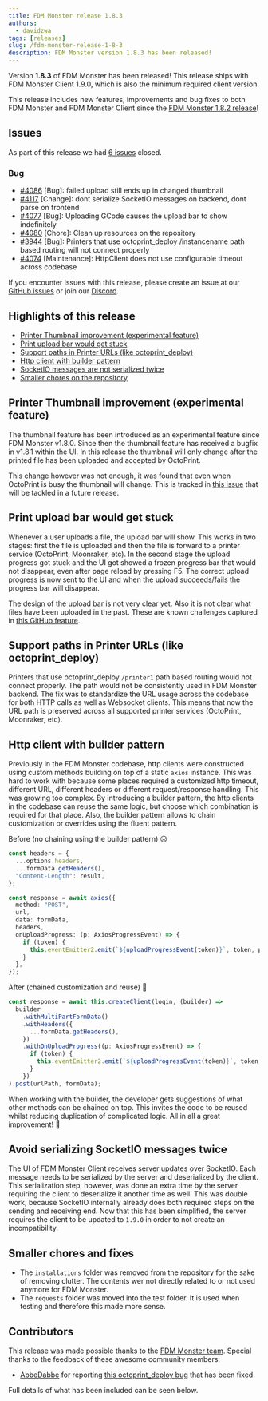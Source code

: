 ```yaml
---
title: FDM Monster release 1.8.3
authors:
  - davidzwa
tags: [releases]
slug: /fdm-monster-release-1-8-3
description: FDM Monster version 1.8.3 has been released!
---
```


Version **1.8.3** of FDM Monster has been released! This release ships with FDM Monster Client 1.9.0, which is also the minimum required client version.

This release includes new features, improvements and bug fixes to both FDM Monster and FDM Monster Client since the [FDM Monster 1.8.2 release](../01-03%20FDM%20Monster%20release%201.8.2/index.mdx)!

## Issues

As part of this release we had [6 issues](https://github.com/fdm-monster/fdm-monster/milestone/28?closed=1) closed.

### Bug

- [#4086](https://github.com/fdm-monster/fdm-monster/issues/4086) [Bug]: failed upload still ends up in changed thumbnail
- [#4117](https://github.com/fdm-monster/fdm-monster/issues/4117) [Change]: dont serialize SocketIO messages on backend, dont parse on frontend
- [#4077](https://github.com/fdm-monster/fdm-monster/issues/4077) [Bug]: Uploading GCode causes the upload bar to show indefinitely
- [#4080](https://github.com/fdm-monster/fdm-monster/issues/4080) [Chore]: Clean up resources on the repository
- [#3944](https://github.com/fdm-monster/fdm-monster/issues/3944) [Bug]: Printers that use octoprint_deploy /instancename path based routing will not connect properly
- [#4074](https://github.com/fdm-monster/fdm-monster/issues/4074) [Maintenance]: HttpClient does not use configurable timeout across codebase

If you encounter issues with this release, please create an issue at our [GitHub issues](https://github.com/fdm-monster/fdm-monster/issues) or join our [Discord](https://discord.gg/mwA8uP8CMc).

<!-- truncate -->

## Highlights of this release

- [Printer Thumbnail improvement (experimental feature)](#printer-thumbnail-improvement-experimental-feature)
- [Print upload bar would get stuck](#print-upload-bar-would-get-stuck)
- [Support paths in Printer URLs (like octoprint_deploy)](#support-paths-in-printer-urls-like-octoprint_deploy)
- [Http client with builder pattern](#http-client-with-builder-pattern)
- [SocketIO messages are not serialized twice](#avoid-serializing-socketio-messages-twice)
- [Smaller chores on the repository](#smaller-chores-and-fixes)

## Printer Thumbnail improvement (experimental feature)

The thumbnail feature has been introduced as an experimental feature since FDM Monster v1.8.0. Since then the thumbnail feature has received a bugfix in v1.8.1 within the UI. In this release the thumbnail will only change after the printed file has been uploaded and accepted by OctoPrint.

This change however was not enough, it was found that even when OctoPrint is busy the thumbnail will change. This is tracked in [this issue](https://github.com/fdm-monster/fdm-monster/issues/4138) that will be tackled in a future release.

## Print upload bar would get stuck

Whenever a user uploads a file, the upload bar will show. This works in two stages: first the file is uploaded and then the file is forward to a printer service (OctoPrint, Moonraker, etc). In the second stage the upload progress got stuck and the UI got showed a frozen progress bar that would not disappear, even after page reload by pressing F5. The correct upload progress is now sent to the UI and when the upload succeeds/fails the progress bar will disappear.

The design of the upload bar is not very clear yet. Also it is not clear what files have been uploaded in the past. These are known challenges captured in [this GitHub feature](https://github.com/fdm-monster/fdm-monster/issues/4148).

## Support paths in Printer URLs (like octoprint_deploy)

Printers that use octoprint_deploy `/printer1` path based routing would not connect properly. The path would not be consistently used in FDM Monster backend. The fix was to standardize the URL usage across the codebase for both HTTP calls as well as Websocket clients. This means that now the URL path is preserved across all supported
printer services (OctoPrint, Moonraker, etc).

## Http client with builder pattern

Previously in the FDM Monster codebase, http clients were constructed using custom methods building on top of a static `axios` instance. This was hard to work with because some places required a customized http timeout, different URL, different headers or different request/response handling. This was growing too complex.
By introducing a builder pattern, the http clients in the codebase can reuse the same logic, but choose which combination is required for that place. Also, the builder pattern allows to chain customization or overrides using the fluent pattern.

Before (no chaining using the builder pattern) 😥

```typescript
const headers = {
  ...options.headers,
  ...formData.getHeaders(),
  "Content-Length": result,
};

const response = await axios({
  method: "POST",
  url,
  data: formData,
  headers,
  onUploadProgress: (p: AxiosProgressEvent) => {
    if (token) {
      this.eventEmitter2.emit(`${uploadProgressEvent(token)}`, token, p);
    }
  },
});
```

After (chained customization and reuse) 🥳

```typescript
const response = await this.createClient(login, (builder) =>
  builder
    .withMultiPartFormData()
    .withHeaders({
      ...formData.getHeaders(),
    })
    .withOnUploadProgress((p: AxiosProgressEvent) => {
      if (token) {
        this.eventEmitter2.emit(`${uploadProgressEvent(token)}`, token, p);
      }
    })
).post(urlPath, formData);
```

When working with the builder, the developer gets suggestions of what other methods can be chained on top. This invites the code to be reused whilst reducing duplication of complicated logic. All in all a great improvement! 🥳

## Avoid serializing SocketIO messages twice

The UI of FDM Monster Client receives server updates over SocketIO. Each message needs to be serialized by the server and deserialized by the client. This serialization step, however, was done an extra time by the server requiring the client to deserialize it another time as well. This was double work, because SocketIO internally already does both required steps on the sending and receiving end.
Now that this has been simplified, the server requires the client to be updated to `1.9.0` in order to not create an incompatibility.

## Smaller chores and fixes

- The `installations` folder was removed from the repository for the sake of removing clutter. The contents wer not directly related to or not used anymore for FDM Monster.
- The `requests` folder was moved into the test folder. It is used when testing and therefore this made more sense.

## Contributors

This release was made possible thanks to the [FDM Monster team](https://docs.fdm-monster.net/docs/community/ourteam). Special thanks to the feedback of these awesome community members:

- [AbbeDabbe](https://github.com/AbbeDabbe) for reporting [this octoprint_deploy bug](https://github.com/fdm-monster/fdm-monster/issues/3944) that has been fixed.

Full details of what has been included can be seen below.
